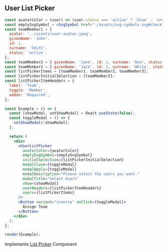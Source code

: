 
## User List Picker

```jsx live=true
const avatarColor = (user) => (user.status === 'active' ? 'blue' : 'orange');
const emptySvgSymbol = <SvgSymbol href="./assets/svg-symbols.svg#checklist-incomplete" />;
const teamMember1 = {
  avatar: '../assets/user-avatar.jpeg',
  givenName: 'John',
  id: 1,
  surname: 'Smith',
  status: 'active',
};
const teamMember2 = { givenName: 'Jane', id: 2, surname: 'Doe', status: 'active' };
const teamMember3 = { givenName: 'Jack', id: 3, surname: 'White', status: 'pending' };
const listPickerItems = [teamMember1, teamMember2, teamMember3];
const listPickerInitialSelection = [teamMember2];
const listPickerItemHeaders = {
  label: 'Team',
  toggle: 'Member',
  addon: 'Required',
};

const Example = () => {
  const [showModal, setShowModal] = React.useState(false);
  const toggleModal = () => {
    setShowModal(!showModal);
  };

  return (
    <div>
      <UserListPicker
        avatarColor={avatarColor}
        emptySvgSymbol={emptySvgSymbol}
        initialSelection={listPickerInitialSelection}
        modalClose={toggleModal}
        modalApply={toggleModal}
        modalDescription="Please select the users you want."
        modalTitle="Select Users"
        show={showModal}
        userHeaders={listPickerItemHeaders}
        users={listPickerItems}
      />
      <Button variant="inverse" onClick={toggleModal}>
        Assign Team
      </Button>
    </div>
  );
};

render(Example);
```

<DesignNotes>
  Implements <a href="/list-picker">List Picker</a> Component
</DesignNotes>
<Props componentName="UserListPicker" />
